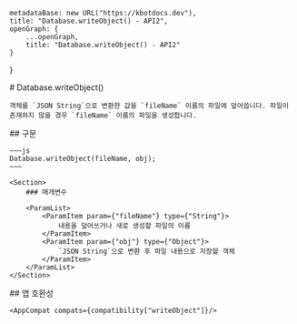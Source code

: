 
    metadataBase: new URL("https://kbotdocs.dev"),
    title: "Database.writeObject() - API2",
    openGraph: {
        ...openGraph,
        title: "Database.writeObject() - API2"
    }
}

<Section>
    # Database.writeObject()

    객체를 `JSON String`으로 변환한 값을 `fileName` 이름의 파일에 덮어씁니다. 파일이 존재하지 않을 경우 `fileName` 이름의 파일을 생성합니다.
</Section>
<Section>
    ## 구문

    ~~~js
    Database.writeObject(fileName, obj);
    ~~~

    <Section>
        ### 매개변수

        <ParamList>
            <ParamItem param={"fileName"} type={"String"}>
                내용을 덮어쓰거나 새로 생성할 파일의 이름
            </ParamItem>
            <ParamItem param={"obj"} type={"Object"}>
                `JSON String`으로 변환 후 파일 내용으로 저장할 객체
            </ParamItem>
        </ParamList>
    </Section>
</Section>
<Section>
    ## 앱 호환성

    <AppCompat compats={compatibility["writeObject"]}/>
</Section>